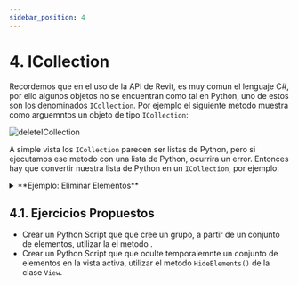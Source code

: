 ```yaml
---
sidebar_position: 4
---
```




# 4. ICollection

Recordemos que en el uso de la API de Revit, es muy comun el lenguaje C#, por ello algunos objetos no se encuentran como tal en Python, uno de estos son los denominados `ICollection`.
Por ejemplo el siguiente metodo muestra como arguemntos un objeto de tipo `ICollection`:

<div style={{ textAlign: 'center' }}>
  <img
  src={require('./img/deleteICollection.png').default}
  alt="deleteICollection"/>
</div>

A simple vista los `ICollection` parecen ser listas de Python, pero si ejecutamos ese metodo con una lista de Python, 
ocurrira un error. Entonces hay que convertir nuestra lista de Python en un `ICollection`, por ejemplo:

<details>
  <summary>**Ejemplo: Eliminar Elementos**</summary>

  En este ejemplo se muestra como obtener eliminar un conjunto de Elementos

  <CodeBlock language="py">{ej_deleteICollection}</CodeBlock>

</details>

## 4.1. Ejercicios Propuestos
* Crear un Python Script que que cree un grupo, a partir de un conjunto de elementos, utilizar la el metodo .
* Crear un Python Script que que oculte temporalemnte un conjunto de elementos en la vista activa, utilizar el metodo `HideElements()` de la clase `View`.


